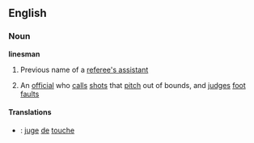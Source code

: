 ==English==
===Noun===
'''linesman'''
#{{football}} Previous name of a [[referee's assistant]]
#{{tennis}} An [[official]] who [[call]]s [[shot]]s that [[pitch]] out of bounds, and [[judge]]s [[foot fault]]s
====Translations====
*{{fr}}: [[juge]] [[de]] [[touche]]